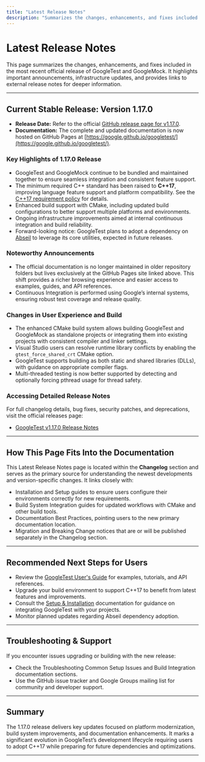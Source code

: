 ```yaml
---
title: "Latest Release Notes"
description: "Summarizes the changes, enhancements, and fixes included in the most recent official release. Includes important announcements, infrastructure migrations, and links to external release notes for deep dives as needed."
---
```


# Latest Release Notes

This page summarizes the changes, enhancements, and fixes included in the most recent official release of GoogleTest and GoogleMock. It highlights important announcements, infrastructure updates, and provides links to external release notes for deeper information.

---

## Current Stable Release: Version 1.17.0

- **Release Date:** Refer to the official [GitHub release page for v1.17.0](https://github.com/google/googletest/releases/tag/v1.17.0).
- **Documentation:** The complete and updated documentation is now hosted on GitHub Pages at [https://google.github.io/googletest/](https://google.github.io/googletest/).

### Key Highlights of 1.17.0 Release

- GoogleTest and GoogleMock continue to be bundled and maintained together to ensure seamless integration and consistent feature support.
- The minimum required C++ standard has been raised to **C++17**, improving language feature support and platform compatibility. See the [C++17 requirement policy](https://opensource.google/documentation/policies/cplusplus-support#c_language_standard) for details.
- Enhanced build support with CMake, including updated build configurations to better support multiple platforms and environments.
- Ongoing infrastructure improvements aimed at internal continuous integration and build reliability.
- Forward-looking notice: GoogleTest plans to adopt a dependency on [Abseil](https://github.com/abseil/abseil-cpp) to leverage its core utilities, expected in future releases.

### Noteworthy Announcements

- The official documentation is no longer maintained in older repository folders but lives exclusively at the GitHub Pages site linked above. This shift provides a richer browsing experience and easier access to examples, guides, and API references.
- Continuous Integration is performed using Google’s internal systems, ensuring robust test coverage and release quality.

### Changes in User Experience and Build

- The enhanced CMake build system allows building GoogleTest and GoogleMock as standalone projects or integrating them into existing projects with consistent compiler and linker settings.
- Visual Studio users can resolve runtime library conflicts by enabling the `gtest_force_shared_crt` CMake option.
- GoogleTest supports building as both static and shared libraries (DLLs), with guidance on appropriate compiler flags.
- Multi-threaded testing is now better supported by detecting and optionally forcing pthread usage for thread safety.

### Accessing Detailed Release Notes

For full changelog details, bug fixes, security patches, and deprecations, visit the official releases page:

- [GoogleTest v1.17.0 Release Notes](https://github.com/google/googletest/releases/tag/v1.17.0)

---

## How This Page Fits Into the Documentation

This Latest Release Notes page is located within the **Changelog** section and serves as the primary source for understanding the newest developments and version-specific changes. It links closely with:

- Installation and Setup guides to ensure users configure their environments correctly for new requirements.
- Build System Integration guides for updated workflows with CMake and other build tools.
- Documentation Best Practices, pointing users to the new primary documentation location.
- Migration and Breaking Change notices that are or will be published separately in the Changelog section.

---

## Recommended Next Steps for Users

- Review the [GoogleTest User's Guide](https://google.github.io/googletest/) for examples, tutorials, and API references.
- Upgrade your build environment to support C++17 to benefit from latest features and improvements.
- Consult the [Setup & Installation](https://github.com/google/googletest/blob/main/googletest/README.md) documentation for guidance on integrating GoogleTest with your projects.
- Monitor planned updates regarding Abseil dependency adoption.

---

## Troubleshooting & Support

If you encounter issues upgrading or building with the new release:

- Check the Troubleshooting Common Setup Issues and Build Integration documentation sections.
- Use the GitHub issue tracker and Google Groups mailing list for community and developer support.

---

## Summary

The 1.17.0 release delivers key updates focused on platform modernization, build system improvements, and documentation enhancements. It marks a significant evolution in GoogleTest’s development lifecycle requiring users to adopt C++17 while preparing for future dependencies and optimizations.

---